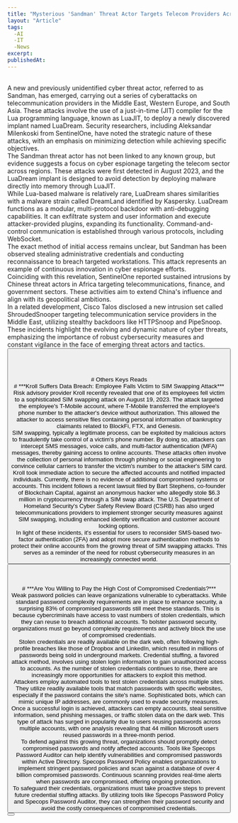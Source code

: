 ```yaml
---
title: "Mysterious 'Sandman' Threat Actor Targets Telecom Providers Across Three Continents"
layout: "Article"
tags: 
  -AI 
  -IT
  -News
excerpt:
publishedAt:
---
```

<br/>
A new and previously unidentified cyber threat actor, referred to as Sandman, has emerged, carrying out a series of cyberattacks on telecommunication providers in the Middle East, Western Europe, and South Asia. These attacks involve the use of a just-in-time (JIT) compiler for the Lua programming language, known as LuaJIT, to deploy a newly discovered implant named LuaDream. Security researchers, including Aleksandar Milenkoski from SentinelOne, have noted the strategic nature of these attacks, with an emphasis on minimizing detection while achieving specific objectives.
<br/>
The Sandman threat actor has not been linked to any known group, but evidence suggests a focus on cyber espionage targeting the telecom sector across regions. These attacks were first detected in August 2023, and the LuaDream implant is designed to avoid detection by deploying malware directly into memory through LuaJIT.
<br/>
While Lua-based malware is relatively rare, LuaDream shares similarities with a malware strain called DreamLand identified by Kaspersky. LuaDream functions as a modular, multi-protocol backdoor with anti-debugging capabilities. It can exfiltrate system and user information and execute attacker-provided plugins, expanding its functionality. Command-and-control communication is established through various protocols, including WebSocket.
<br/>
The exact method of initial access remains unclear, but Sandman has been observed stealing administrative credentials and conducting reconnaissance to breach targeted workstations. This attack represents an example of continuous innovation in cyber espionage efforts.
<br/>
Coinciding with this revelation, SentinelOne reported sustained intrusions by Chinese threat actors in Africa targeting telecommunications, finance, and government sectors. These activities aim to extend China's influence and align with its geopolitical ambitions.
<br/>
In a related development, Cisco Talos disclosed a new intrusion set called ShroudedSnooper targeting telecommunication service providers in the Middle East, utilizing stealthy backdoors like HTTPSnoop and PipeSnoop.
<br/>
These incidents highlight the evolving and dynamic nature of cyber threats, emphasizing the importance of robust cybersecurity measures and constant vigilance in the face of emerging threat actors and tactics.
<br/>
<Button
  address="https://thehackernews.com/2023/09/mysterious-sandman-threat-actor-targets.html"
  text="Source"
/>
<br/>
<br/>
<br/>
<br/>
# Others Keys Reads
<br/>
# ***Kroll Suffers Data Breach: Employee Falls Victim to SIM Swapping Attack***
<br/>
Risk advisory provider Kroll recently revealed that one of its employees fell victim to a sophisticated SIM swapping attack on August 19, 2023. The attack targeted the employee's T-Mobile account, where T-Mobile transferred the employee's phone number to the attacker's device without authorization. This allowed the attacker to access sensitive files containing personal information of bankruptcy claimants related to BlockFi, FTX, and Genesis.
<br/>
SIM swapping, typically a legitimate process, can be exploited by malicious actors to fraudulently take control of a victim's phone number. By doing so, attackers can intercept SMS messages, voice calls, and multi-factor authentication (MFA) messages, thereby gaining access to online accounts. These attacks often involve the collection of personal information through phishing or social engineering to convince cellular carriers to transfer the victim's number to the attacker's SIM card.
<br/>
Kroll took immediate action to secure the affected accounts and notified impacted individuals. Currently, there is no evidence of additional compromised systems or accounts. This incident follows a recent lawsuit filed by Bart Stephens, co-founder of Blockchain Capital, against an anonymous hacker who allegedly stole $6.3 million in cryptocurrency through a SIM swap attack. The U.S. Department of Homeland Security's Cyber Safety Review Board (CSRB) has also urged telecommunications providers to implement stronger security measures against SIM swapping, including enhanced identity verification and customer account locking options.
<br/>
In light of these incidents, it's essential for users to reconsider SMS-based two-factor authentication (2FA) and adopt more secure authentication methods to protect their online accounts from the growing threat of SIM swapping attacks. This serves as a reminder of the need for robust cybersecurity measures in an increasingly connected world.
<br/>
<Button
  address="https://thehackernews.com/2023/09/mysterious-sandman-threat-actor-targets.html"
  text="Source"
/>
<br/>
<br/>
<br/>
# ***Are You Willing to Pay the High Cost of Compromised Credentials?***
<br/>
Weak password policies can leave organizations vulnerable to cyberattacks. While standard password complexity requirements are in place to enhance security, a surprising 83% of compromised passwords still meet these standards. This is because cybercriminals have access to vast numbers of stolen credentials, which they can reuse to breach additional accounts. To bolster password security, organizations must go beyond complexity requirements and actively block the use of compromised credentials.
<br/>
Stolen credentials are readily available on the dark web, often following high-profile breaches like those of Dropbox and LinkedIn, which resulted in millions of passwords being sold in underground markets. Credential stuffing, a favored attack method, involves using stolen login information to gain unauthorized access to accounts. As the number of stolen credentials continues to rise, there are increasingly more opportunities for attackers to exploit this method.
<br/>
Attackers employ automated tools to test stolen credentials across multiple sites. They utilize readily available tools that match passwords with specific websites, especially if the password contains the site's name. Sophisticated bots, which can mimic unique IP addresses, are commonly used to evade security measures.
<br/>
Once a successful login is achieved, attackers can empty accounts, steal sensitive information, send phishing messages, or traffic stolen data on the dark web. This type of attack has surged in popularity due to users reusing passwords across multiple accounts, with one analysis revealing that 44 million Microsoft users reused passwords in a three-month period.
<br/>
To defend against this growing threat, organizations should promptly detect compromised passwords and notify affected accounts. Tools like Specops Password Auditor can help identify vulnerabilities and compromised passwords within Active Directory. Specops Password Policy enables organizations to implement stringent password policies and scan against a database of over 4 billion compromised passwords. Continuous scanning provides real-time alerts when passwords are compromised, offering ongoing protection.
<br/>
To safeguard their credentials, organizations must take proactive steps to prevent future credential stuffing attacks. By utilizing tools like Specops Password Policy and Specops Password Auditor, they can strengthen their password security and avoid the costly consequences of compromised credentials.
<br/>
<Button
  address="https://thehackernews.com/2023/09/are-you-willing-to-pay-high-cost-of.html"
  text="Source"
/>
